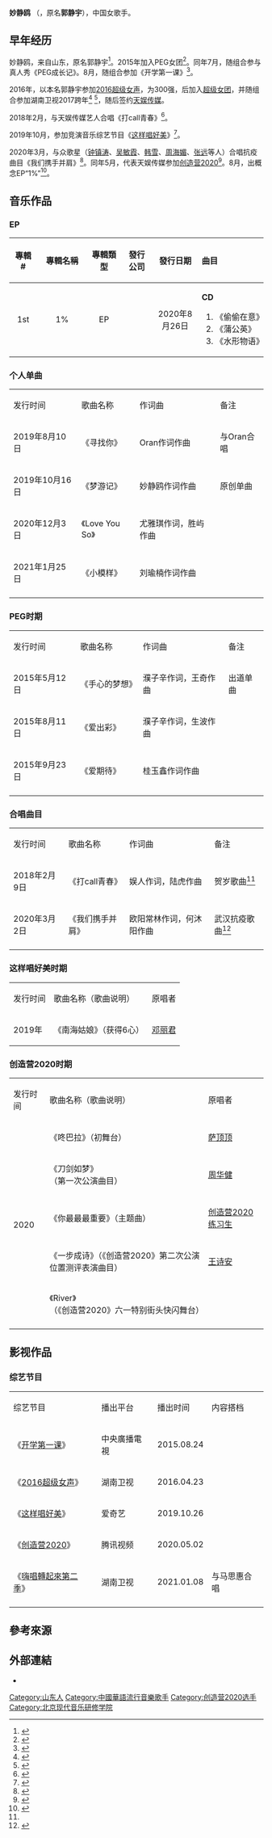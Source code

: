{{藝人
| 姓名 = 妙静鸥
| 類型 = 女歌手
| 本名 = 郭静宇
| 昵称 = 小鲸鱼、beautiful quiet bird
| 國籍 = {{PRC}}
| 籍貫 = [[山东|山东]]
| 出生日期 = {{birth date and age|2001|02|20}}
| 职业 = 歌手
| 語言 =[[普通话|普通话]]、[[英语|英语]]
|教育程度=[[北京现代音乐研修学院|北京现代音乐研修学院]]声乐<ref>{{cite web|url=http://m.bjcma.com/wapd/rdss/2020/04/28/15425.html|title=《《创造营2020》定档 北京现代音乐研修学院刘些宁、马玉灵、妙静鸥、舒一灵、王曦瑶、曾雪瑶入选|website=北京现代音乐研修学院|access-date=2021-01-26|archive-date=2021-01-30|archive-url=https://web.archive.org/web/20210130111150/http://m.bjcma.com/wapd/rdss/2020/04/28/15425.html|dead-url=no}}</ref>
| 经纪公司 = [[天娱传媒|天娱传媒]]（2016-）
|出道日期=2015年至今
| 相关团体 = 女团PEG、超级女团
}}

'''妙静鸥''' （{{bd|2001年|2月20日}}，原名'''郭静宇'''），中国女歌手。

== 早年经历 ==
妙静鸥，来自山东，原名郭静宇<ref>{{cite web|url=https://k.sina.cn/article_6497259270_183444f0600100sh4c.html?from=ent&subch=star|title=天娱传媒妙静鸥：在创造营之前，她早已当过女团成员|website=新浪网|access-date=2021-01-26|archive-date=2021-01-31|archive-url=https://web.archive.org/web/20210131073946/https://k.sina.cn/article_6497259270_183444f0600100sh4c.html?from=ent&subch=star|dead-url=no}}</ref>。2015年加入PEG女团<ref>{{cite web|url=http://www.iqiyi.com/w_19rrultp7l.html|title=《PEG成长记》 妹子眼中的壁咚与肩蹭|website=爱奇艺|access-date=2021-01-26|archive-date=2021-02-03|archive-url=https://web.archive.org/web/20210203060516/http://www.iqiyi.com/w_19rrultp7l.html|dead-url=no}}</ref>。同年7月，随组合参与真人秀《PEG成长记》。8月，随组合参加《开学第一课》<ref>{{cite web|url=http://www.xinhuanet.com/ent/2015-08/24/c_128159687.htm?from=timeline&isappinstalled=0#10006-weixin-1-52626-6b3bffd01fdde4900130bc5a2751b6d1|title=马天宇、PEG组合《开学第一课》登台同献唱|website=新华网|access-date=2021-01-26|archive-date=2021-02-02|archive-url=https://web.archive.org/web/20210202134044/http://www.xinhuanet.com/ent/2015-08/24/c_128159687.htm?from=timeline&isappinstalled=0#10006-weixin-1-52626-6b3bffd01fdde4900130bc5a2751b6d1|dead-url=no}}</ref>。

2016年，以本名郭静宇参加[[2016超级女声|2016超级女声]]，为300强，后加入[[超级女团|超级女团]]，并随组合参加湖南卫视2017跨年<ref>{{cite web|url=https://weibo.com/5955480697/EoH5xvm1J?filter=hot&root_comment_id=0&ssl_rnd=1611643596.3643&type=comment#_rnd1611643613387|title=#湖南卫视跨年##超级女团来了#跨年的正确打开方式|website=新浪微博}}</ref> <ref>{{cite web|url=https://weibo.com/5955480697/Eq2FIelAP?filter=hot&root_comment_id=0&ssl_rnd=1611643550.3877|title=#超级女团来了##b面歌神#|website=新浪微博}}</ref>，随后签约[[天娱传媒|天娱传媒]]。

2018年2月，与天娱传媒艺人合唱《打call青春》<ref name="#1">{{cite web|url=http://ent.sina.com.cn/y/yneidi/2018-02-08/doc-ifyrmfmc0054218.shtml|title=《打Call青春》MV欢乐上线 群星送上新年祝福|website=新浪娱乐|access-date=2021-01-26|archive-date=2021-02-03|archive-url=https://web.archive.org/web/20210203060048/http://ent.sina.com.cn/y/yneidi/2018-02-08/doc-ifyrmfmc0054218.shtml|dead-url=no}}</ref>。

2019年10月，参加竞演音乐综艺节目《[[这样唱好美|这样唱好美]]》<ref>{{cite web|url=http://www.iqiyi.com/playlist574038902.html|title=《这样唱好美》妙静鸥|website=爱奇艺}}</ref>。

2020年3月，与众歌星（[[钟镇涛|钟镇涛]]、[[吴敏霞|吴敏霞]]、[[韩雪|韩雪]]、[[周海媚|周海媚]]、[[张远|张远]]等人）合唱抗疫曲目《我们携手并肩》<ref>{{cite web|url=https://y.qq.com/n/yqq/song/002PIPwN0yBcDn.html|title=《我们携手并肩》|website=QQ音乐|access-date=2021-01-26|archive-date=2021-01-30|archive-url=https://web.archive.org/web/20210130151147/https://y.qq.com/n/yqq/song/002PIPwN0yBcDn.html|dead-url=no}}</ref>。同年5月，代表天娱传媒参加[[创造营2020|创造营2020]]<ref>{{cite web|url=https://k.sina.com.cn/article_6892173146_m19ace375a00100qn55.html?from=ent&subch=variety|title=《创造营2020》妙静鸥演唱《大鱼》有趣的灵魂唱歌也好听|website=新浪新闻|access-date=2021-01-26|archive-date=2021-02-02|archive-url=https://web.archive.org/web/20210202034546/https://k.sina.com.cn/article_6892173146_m19ace375a00100qn55.html?from=ent&subch=variety|dead-url=no}}</ref>。8月，出概念EP“1%”<ref>{{cite web|url=https://k.sina.cn/article_5305757517_13c3f6f4d02000yets.html?from=ent&subch=oent|title=妙静鸥全新概念EP「1%」首单《偷偷在意》 甜秘密解锁|website=新浪网|access-date=2021-01-26|archive-date=2021-01-31|archive-url=https://web.archive.org/web/20210131034410/https://k.sina.cn/article_5305757517_13c3f6f4d02000yets.html?from=ent&subch=oent|dead-url=no}}</ref>。

==音乐作品==
===EP===
{| class="wikitable" style="width:50%; text-align:center;"
!align="center" width="75px"| 專輯 #
!align="center" width="225px"| 專輯名稱
!align="center" width="125px"| 專輯類型
!align="center" width="125px"| 發行公司
!align="center" width="150px"| 發行日期
!align="left" width="250px"| 曲目
|-
! 1st
! 1%
| EP
| 
| 2020年8月26日
| {{HideH|曲目}}
'''CD'''
#《偷偷在意》
#《蒲公英》
#《水形物语》
{{HideF}}
|}

===个人单曲===
{|class="wikitable"
|发行时间 || 歌曲名称|| 作词曲||备注
|-
|2019年8月10日
|《寻找你》
|Oran作词作曲
|与Oran合唱
|-
|2019年10月16日
|《梦游记》
|妙静鸥作词作曲
|原创单曲
|-
|2020年12月3日
|《Love You So》
|尤雅琪作词，胜屿作曲
|
|-
|2021年1月25日
|《小模样》
|刘瑜楠作词作曲
|
|-
|}
===PEG时期===
{|class="wikitable"
|发行时间 || 歌曲名称|| 作词曲||备注
|-
|2015年5月12日
|《手心的梦想》
|濮子辛作词，王奇作曲
|出道单曲
|-
|2015年8月11日
|《爱出彩》
|濮子辛作词，生波作曲
|
|-
|2015年9月23日
|《爱期待》
|桂玉鑫作词作曲
|
|-
|}

===合唱曲目===
{|class="wikitable"
|发行时间 || 歌曲名称|| 作词曲||备注
|-
|2018年2月9日
|《打call青春》
|娱人作词，陆虎作曲
|贺岁歌曲<ref name="#1"/>
|-
|2020年3月2日
|《我们携手并肩》
|欧阳常林作词，何沐阳作曲
|武汉抗疫歌曲<ref>{{cite web|url=http://world.people.com.cn/n1/2020/0519/c1002-31714501.html|title=“面对疫情，我们携手并肩”|website=人民网|access-date=2021-01-26|archive-date=2021-02-02|archive-url=https://web.archive.org/web/20210202141026/http://world.people.com.cn/n1/2020/0519/c1002-31714501.html|dead-url=no}}</ref>
|-
|}

=== 这样唱好美时期 ===
{|class="wikitable"style=text-align:center;font-size:97%
|-style=background:pink;font-weight:bold
|发行时间 || 歌曲名称（歌曲说明）|| 原唱者 
|-
|2019年
|《南海姑娘》（获得6心）
|[[邓丽君|邓丽君]]
|}
=== 创造营2020时期 ===
{|class="wikitable"style=text-align:center;font-size:97%
|-style=background:pink;font-weight:bold
|发行时间 || 歌曲名称（歌曲说明）|| 原唱者 
|-
| rowspan="8"|2020
|《咚巴拉》（初舞台）
| [[萨顶顶|萨顶顶]]
|-
|《刀剑如梦》<br/>（第一次公演曲目）
| [[周华健|周华健]]
|-
| 《你最最最重要》（主题曲）
| [[创造营2020|创造营2020练习生]]
|-
|《一步成诗》（《创造营2020》第二次公演位置测评表演曲目）
|[[王诗安|王诗安]]
|-
| 《River》<br/>（《创造营2020》六一特别街头快闪舞台）
| {{link-en| Bishop Briggs| Bishop Briggs}}
|-
|}

==影视作品==
=== 综艺节目 ===
{| class="wikitable" 
| 综艺节目 
| 播出平台 || 播出时间 
| 内容搭档
|-
| 《[[开学第一课|开学第一课]]》 || 中央廣播電視|| 2015.08.24 || 
|-
| 《[[2016超级女声|2016超级女声]]》 || 湖南卫视 || 2016.04.23 ||
|-
| 《[[这样唱好美|这样唱好美]]》 || 爱奇艺|| 2019.10.26 || 
|-
| 《[[创造营2020|创造营2020]]》 ||  腾讯视频 || 2020.05.02 || 
|-
|《[[嗨唱轉起來|嗨唱轉起來第二季]]》  ||  湖南卫视 || 2021.01.08|| 与马思惠合唱
|-
|}

== 參考來源 ==
{{reflist|2}}
== 外部連結 ==
* {{Sinaweibo|5256877731}}

{{创造营2020}}
{{DEFAULTSORT:miao}}
[[Category:山东人|Category:山东人]]
[[Category:中國華語流行音樂歌手|Category:中國華語流行音樂歌手]]
[[Category:创造营2020选手|Category:创造营2020选手]]
[[Category:北京现代音乐研修学院|Category:北京现代音乐研修学院]]
